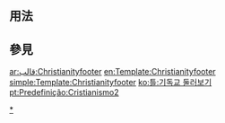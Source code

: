 <includeonly><!-- 在這裡加入模板的保護標識 --></includeonly><noinclude>{{Documentation subpage}}</noinclude>
<!-- 在本行下編輯模板說明 -->

== 用法 ==

== 參見 ==

<includeonly>
[[Category:基督教|*]]
[[Category:基督教相关导航模板| ]]

[[ar:قالب:Christianityfooter]]
[[en:Template:Christianityfooter]]
[[simple:Template:Christianityfooter]]
[[ko:틀:기독교 둘러보기]]
[[pt:Predefinição:Cristianismo2]]
</includeonly>